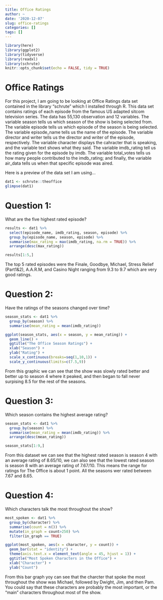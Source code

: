 ```yaml
---
title: Office Ratings
author: ~
date: '2020-12-07'
slug: office-ratings
categories: []
tags: []
---
```


```r
library(here)
library(ggplot2)
library(tidyverse)
library(readxl)
library(schrute)
knitr::opts_chunk$set(echo = FALSE, tidy = TRUE)
```
# Office Ratings

For this project, I am going to be looking at Office Ratings data set contained in the library "schrute" which I installed through R. This data set contains ratings of each episode from the famous US adapted sitcom television series. The data has 55,130 observation and 12 variables. The variable season tells us which season of the show is being selected from. The variable episode tells us which episode of the season is being selected. The variable episode_name tells us the name of the episode. The variable director and writer tells us the director and writer of the episode, respectively. The variable character displays the cahracter that is speaking, and the variable text shows what they said. The variable imdb_rating tell us the rating given for the episode by imdb. The variable total_votes tells us how many people contributed to the imdb_rating; and finally, the variable air_data tells us when that specific episode was aired.

Here is a preview of the data set I am using...

```r
dat1 <- schrute::theoffice
glimpse(dat1)
```

# Question 1:
What are the five highest rated episode?

```r
results <- dat1 %>%
  select(episode_name, imdb_rating, season, episode) %>%
  group_by(episode_name, season, episode) %>%
  summarise(max_rating = max(imdb_rating, na.rm = TRUE)) %>%
  arrange(desc(max_rating))

results[1:5,]
```
The top 5 rated episodes were the Finale, Goodbye, Michael, Stress Relief (Part1&2), A.A.R.M, and Casino Night ranging from 9.3 to 9.7 which are very good ratings.

# Question 2:
Have the ratings of the seasons changed over time? 

```r
season_stats <- dat1 %>%
  group_by(season) %>%
  summarise(mean_rating = mean(imdb_rating))

ggplot(season_stats, aes(x = season, y = mean_rating)) + 
  geom_line() +
  ggtitle("The Office Season Ratings") +
  xlab("Season") +
  ylab("Rating") +
  scale_x_continuous(breaks=seq(1,10,1)) +
  scale_y_continuous(limits=c(7.5,9))
```
From this graphic we can see that the show was slowly rated better and better up to season 4 where it peaked, and then began to fall never surpising 8.5 for the rest of the seasons.

# Question 3:
Which season contains the highest average rating?

```r
season_stats <- dat1 %>%
  group_by(season) %>%
  summarise(mean_rating = mean(imdb_rating)) %>%
  arrange(desc(mean_rating))

season_stats[1:9,]
```
From this dataset we can see that the highest rated season is season 4 with an average rating of 8.65/10, we can also see that the lowest rated season is season 8 with an average rating of 7.67/10. This means the range for ratings for The Office is about 1 point. All the seasons wer rated between 7.67 and 8.65.

# Question 4:
Which characters talk the most throughout the show?

```r
most_spoken <- dat1 %>%
  group_by(character) %>%
  summarise(count = n()) %>%
  mutate(in_graph = count>250) %>%
  filter(in_graph == TRUE)

ggplot(most_spoken, aes(x = character, y = count)) +
  geom_bar(stat = "identity") +
  theme(axis.text.x = element_text(angle = 45, hjust = 1)) +
  ggtitle("Most Spoken Characters in the Office") +
  xlab("Character") +
  ylab("Count")
```
From this bar graph yoy can see that the charcter that spoke the most throughout the show was Michael, followed by Dwight, Jim, and then Pam. You could say that these characters are probably the most important, or the "main" characters throughout most of the show.



